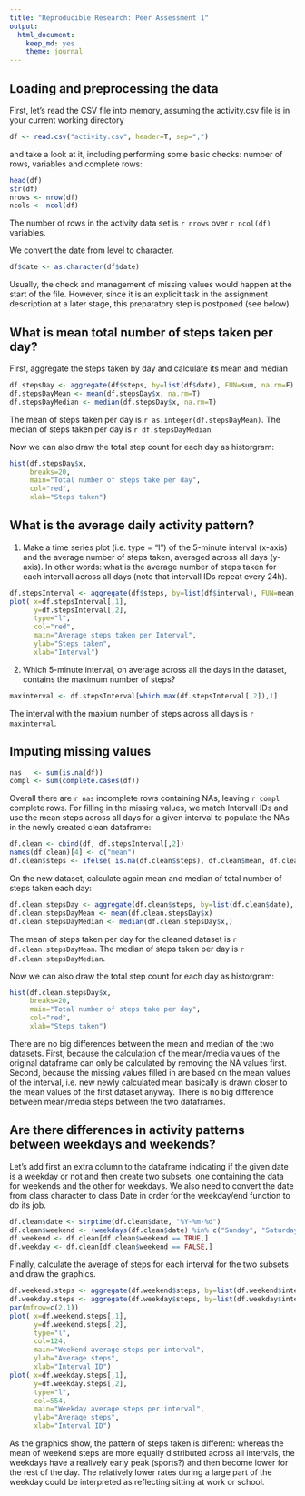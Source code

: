 ```yaml
---
title: "Reproducible Research: Peer Assessment 1"
output: 
  html_document:
    keep_md: yes
    theme: journal
---
```




## Loading and preprocessing the data

First, let's read the CSV file into memory, assuming the activity.csv file is in your current working directory


```r
df <- read.csv("activity.csv", header=T, sep=",")
```

and take a look at it, including performing some basic checks: number of rows, variables and complete rows:

```r
head(df)
str(df)
nrows <- nrow(df)
ncols <- ncol(df)
```

The number of rows in the activity data set is `r nrows` over `r ncol(df)` variables. 

We convert the date from level to character.

```r
df$date <- as.character(df$date)
```

Usually, the check and management of missing values would happen at the start of the file. However, since it is an explicit task in the assignment description at a later stage, this preparatory step is postponed (see below).


## What is mean total number of steps taken per day?

First, aggregate the steps taken by day and calculate its mean and median

```r
df.stepsDay <- aggregate(df$steps, by=list(df$date), FUN=sum, na.rm=F)
df.stepsDayMean <- mean(df.stepsDay$x, na.rm=T)
df.stepsDayMedian <- median(df.stepsDay$x, na.rm=T)
```

The mean of steps taken per day is `r as.integer(df.stepsDayMean)`. The median of steps taken per day is `r df.stepsDayMedian`. 

Now we can also draw the total step count for each day as historgram: 

```r
hist(df.stepsDay$x, 
     breaks=20,
     main="Total number of steps take per day", 
     col="red", 
     xlab="Steps taken")
```



## What is the average daily activity pattern?

1. Make a time series plot (i.e. type = "l") of the 5-minute interval (x-axis)
and the average number of steps taken, averaged across all days (y-axis). In other words: what is the average number of steps taken for each intervall across all days (note that intervall IDs repeat every 24h). 

```r
df.stepsInterval <- aggregate(df$steps, by=list(df$interval), FUN=mean, na.rm=T)
plot( x=df.stepsInterval[,1], 
      y=df.stepsInterval[,2], 
      type="l",
      col="red",
      main="Average steps taken per Interval",
      ylab="Steps taken", 
      xlab="Interval")
```


2. Which 5-minute interval, on average across all the days in the dataset,
contains the maximum number of steps?

```r
maxinterval <- df.stepsInterval[which.max(df.stepsInterval[,2]),1]
```

The interval with the maxium number of steps across all days is `r maxinterval`.


## Imputing missing values

```r
nas   <- sum(is.na(df))
compl <- sum(complete.cases(df))
```

Overall there are  `r nas` incomplete rows containing NAs, leaving `r compl` complete rows. For filling in the missing values, we match Intervall IDs and use the mean steps across all days for a given interval to populate the NAs in the newly created clean dataframe: 


```r
df.clean <- cbind(df, df.stepsInterval[,2])
names(df.clean)[4] <- c("mean")
df.clean$steps <- ifelse( is.na(df.clean$steps), df.clean$mean, df.clean$steps)
```

On the new dataset, calculate again mean and median of total number of steps taken each day:
```r
df.clean.stepsDay <- aggregate(df.clean$steps, by=list(df.clean$date), FUN=sum)
df.clean.stepsDayMean <- mean(df.clean.stepsDay$x)
df.clean.stepsDayMedian <- median(df.clean.stepsDay$x,)
```

The mean of steps taken per day for the cleaned dataset is `r df.clean.stepsDayMean`. The median of steps taken per day is `r df.clean.stepsDayMedian`.  

Now we can also draw the total step count for each day as historgram: 

```r
hist(df.clean.stepsDay$x, 
     breaks=20,
     main="Total number of steps take per day", 
     col="red", 
     xlab="Steps taken")
```

There are no big differences between the mean and median of the two datasets. First, because the calculation of the mean/media values of the original dataframe can only be calculated by removing the NA values first. Second, because the missing values filled in are based on the mean values of the interval, i.e. new newly calculated mean basically is drawn closer to the mean values of the first dataset anyway. There is no big difference between mean/media steps between the two dataframes.  


## Are there differences in activity patterns between weekdays and weekends?

Let's add first an extra column to the dataframe indicating if the given date is a weekday or not and then create two subsets, one containing the data for weekends and the other for weekdays. We also need to convert the date from class character to class Date in order for the weekday/end function to do its job. 

```r
df.clean$date <- strptime(df.clean$date, "%Y-%m-%d")
df.clean$weekend <- (weekdays(df.clean$date) %in% c("Sunday", "Saturday"))
df.weekend <- df.clean[df.clean$weekend == TRUE,]
df.weekday <- df.clean[df.clean$weekend == FALSE,]
```

Finally, calculate the average of steps for each interval for the two subsets and draw the graphics. 

```r
df.weekend.steps <- aggregate(df.weekend$steps, by=list(df.weekend$interval), FUN=mean)
df.weekday.steps <- aggregate(df.weekday$steps, by=list(df.weekday$interval), FUN=mean)
par(mfrow=c(2,1))
plot( x=df.weekend.steps[,1], 
      y=df.weekend.steps[,2], 
      type="l",
      col=124,
      main="Weekend average steps per interval",
      ylab="Average steps", 
      xlab="Interval ID")
plot( x=df.weekday.steps[,1], 
      y=df.weekday.steps[,2], 
      type="l",
      col=554,
      main="Weekday average steps per interval",
      ylab="Average steps", 
      xlab="Interval ID")
```

As the graphics show, the pattern of steps taken is different: whereas the mean of weekend steps are more equally distributed across all intervals, the weekdays have a realively early peak (sports?) and then become lower for the rest of the day. The relatively lower rates during a large part of the weekday could be interpreted as reflecting sitting at work or school. 

